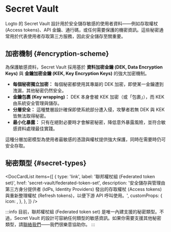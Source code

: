 
# Secret Vault

Logto 的 Secret Vault 設計用於安全儲存敏感的使用者資料——例如存取權杖 (Access tokens)、API 金鑰、通行碼，或任何需要保護的機密資訊。這些秘密通常用於代表使用者存取第三方服務，因此安全儲存至關重要。

## 加密機制 \{#encryption-scheme}

為保護敏感資料，Secret Vault 採用基於 **資料加密金鑰 (DEK, Data Encryption Keys)** 與 **金鑰加密金鑰 (KEK, Key Encryption Keys)** 的強大加密機制。

- **每個秘密獨立加密：** 每個秘密都使用其專屬的 DEK 加密，即使某一金鑰遭到洩漏，其他秘密仍然安全。
- **金鑰包裹 (Key wrapping)：** DEK 本身會被 KEK 加密（或「包裹」），而 KEK 由系統安全管理與儲存。
- **分層安全：** 這種雙層設計確保即使系統部分遭入侵，攻擊者若無 DEK 與 KEK 皆無法取得秘密。
- **最小化暴露：** 只有在絕對必要時才會解密秘密，降低意外暴露風險，並符合敏感資料處理最佳實踐。

這種分層加密模型為使用者最敏感的憑證與權杖提供強大保護，同時在需要時仍可安全存取。

## 秘密類型 \{#secret-types}

<DocCardList
  items={[
    {
      type: 'link',
      label: '聯邦權杖組 (Federated token set)',
      href: 'secret-vault/federated-token-set',
      description:
        '安全儲存與管理由第三方身分提供者 (IdPs, Identity Providers) 發出的存取權杖 (Access tokens) 與重新整理權杖 (Refresh tokens)，以便下游 API 呼叫使用。',
      customProps: {
        icon: <Connectors />,
      },
    },
  ]}
/>

:::info
目前，聯邦權杖組 (Federated token set) 是唯一內建支援的秘密類型。不過，Secret Vault 的設計可容納任何類型的敏感資訊。如果你需要支援其他秘密類型，請[聯絡我們](https://logto.io/contact)——我們很樂意協助你。
:::
